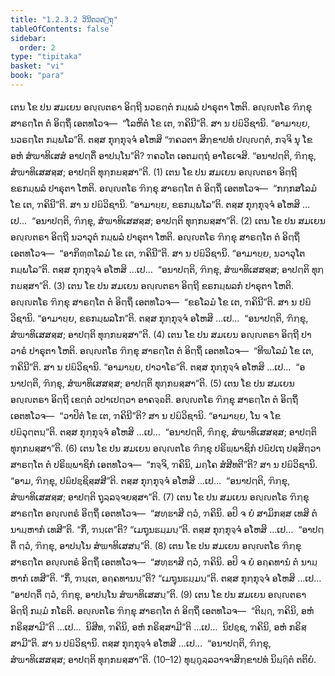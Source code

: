 ```yaml
---
title: "1.2.3.2 ວິນີຕວຕ຺ຖຸ"
tableOfContents: false
sidebar:
  order: 2
type: "tipitaka"
basket: "vi"
book: "para"
---
```



<DynamicBreadcrumb />

<Division number="288" book="para">

<Paragraph number="1169" book="para">
ເຕນ ໂຂ ປນ ສມເຍນ ອຎ຺ຎຕຣາ ອິຕ຺ຖີ ນວຣຕ຺ຕໍ ກມ຺ພລໍ ປາຣຸຕາ ໂຫຕິ. ອຎ຺ຎຕໂຣ ຠິກ຺ຂຸ ສາຣຕ຺ໂຕ ຕໍ ອິຕ຺ຖິໍ ເອຕທໂວຈ—  “ໂລຫິຕໍ ໂຂ ເຕ, ຠຄິນີ”ຕິ. ສາ ນ ປຏິວິຊານິ. “ອາມາຍ຺ຍ, ນວຣຕ຺ໂຕ ກມ຺ພໂລ”ຕິ. ຕສ຺ສ ກຸກ຺ກຸຈ຺ຈໍ ອໂຫສິ “ຠຄວຕາ ສິກ຺ຂາປທໍ ປຎ຺ຎຕ຺ຕໍ, ກຈ຺ຈິ ນຸ ໂຂ ອຫໍ ສໍຆາທິເສສໍ ອາປຕ຺ຕິໍ ອາປນ຺ໂນ”ຕິ? ຠຄວໂຕ ເອຕມຕ຺ຖໍ ອາໂຣເຈສິ. “ອນາປຕ຺ຕິ, ຠິກ຺ຂຸ, ສໍຆາທິເສສສ຺ສ; ອາປຕ຺ຕິ ທຸກ຺ກຏສ຺ສາ”ຕິ. (1)
</Paragraph>

<Paragraph number="1170" book="para">
ເຕນ ໂຂ ປນ ສມເຍນ ອຎ຺ຎຕຣາ ອິຕ຺ຖີ ຂຣກມ຺ພລໍ ປາຣຸຕາ ໂຫຕິ. ອຎ຺ຎຕໂຣ ຠິກ຺ຂຸ ສາຣຕ຺ໂຕ ຕໍ ອິຕ຺ຖິໍ ເອຕທໂວຈ—  “ກກ຺ກສໂລມໍ ໂຂ ເຕ, ຠຄິນີ”ຕິ. ສາ ນ ປຏິວິຊານິ. “ອາມາຍ຺ຍ, ຂຣກມ຺ພໂລ”ຕິ. ຕສ຺ສ ກຸກ຺ກຸຈ຺ຈໍ ອໂຫສິ …ເປ…  “ອນາປຕ຺ຕິ, ຠິກ຺ຂຸ, ສໍຆາທິເສສສ຺ສ; ອາປຕ຺ຕິ ທຸກ຺ກຏສ຺ສາ”ຕິ. (2)
</Paragraph>

<Paragraph number="1171" book="para">
ເຕນ ໂຂ ປນ ສມເຍນ ອຎ຺ຎຕຣາ ອິຕ຺ຖີ ນວາວຸຕໍ ກມ຺ພລໍ ປາຣຸຕາ ໂຫຕິ. ອຎ຺ຎຕໂຣ ຠິກ຺ຂຸ ສາຣຕ຺ໂຕ ຕໍ ອິຕ຺ຖິໍ ເອຕທໂວຈ—  “ອາກິຓ຺ຓໂລມໍ ໂຂ ເຕ, ຠຄິນີ”ຕິ. ສາ ນ ປຏິວິຊານິ. “ອາມາຍ຺ຍ, ນວາວຸໂຕ ກມ຺ພໂລ”ຕິ. ຕສ຺ສ ກຸກ຺ກຸຈ຺ຈໍ ອໂຫສິ …ເປ…  “ອນາປຕ຺ຕິ, ຠິກ຺ຂຸ, ສໍຆາທິເສສສ຺ສ; ອາປຕ຺ຕິ ທຸກ຺ກຏສ຺ສາ”ຕິ. (3)
</Paragraph>

<Paragraph number="1172" book="para">
ເຕນ ໂຂ ປນ ສມເຍນ ອຎ຺ຎຕຣາ ອິຕ຺ຖີ ຂຣກມ຺ພລກໍ ປາຣຸຕາ ໂຫຕິ. ອຎ຺ຎຕໂຣ ຠິກ຺ຂຸ ສາຣຕ຺ໂຕ ຕໍ ອິຕ຺ຖິໍ ເອຕທໂວຈ—  “ຂຣໂລມໍ ໂຂ ເຕ, ຠຄິນີ”ຕິ. ສາ ນ ປຏິວິຊານິ. “ອາມາຍ຺ຍ, ຂຣກມ຺ພລໂກ”ຕິ. ຕສ຺ສ ກຸກ຺ກຸຈ຺ຈໍ ອໂຫສິ …ເປ…  “ອນາປຕ຺ຕິ, ຠິກ຺ຂຸ, ສໍຆາທິເສສສ຺ສ; ອາປຕ຺ຕິ ທຸກ຺ກຏສ຺ສາ”ຕິ. (4)
</Paragraph>

<Paragraph number="1173" book="para">
ເຕນ ໂຂ ປນ ສມເຍນ ອຎ຺ຎຕຣາ ອິຕ຺ຖີ ປາວາຣໍ ປາຣຸຕາ ໂຫຕິ. ອຎ຺ຎຕໂຣ ຠິກ຺ຂຸ ສາຣຕ຺ໂຕ ຕໍ ອິຕ຺ຖິໍ ເອຕທໂວຈ—  “ທີຆໂລມໍ ໂຂ ເຕ, ຠຄິນີ”ຕິ. ສາ ນ ປຏິວິຊານິ. “ອາມາຍ຺ຍ, ປາວາໂຣ”ຕິ. ຕສ຺ສ ກຸກ຺ກຸຈ຺ຈໍ ອໂຫສິ …ເປ…  “ອນາປຕ຺ຕິ, ຠິກ຺ຂຸ, ສໍຆາທິເສສສ຺ສ; ອາປຕ຺ຕິ ທຸກ຺ກຏສ຺ສາ”ຕິ. (5)
</Paragraph>

</Division>
<Division number="289" book="para">

<Paragraph number="1174" book="para">
ເຕນ ໂຂ ປນ ສມເຍນ ອຎ຺ຎຕຣາ ອິຕ຺ຖີ ເຂຕ຺ຕໍ ວປາເປຕ຺ວາ ອາຄຈ຺ຉຕິ. ອຎ຺ຎຕໂຣ ຠິກ຺ຂຸ ສາຣຕ຺ໂຕ ຕໍ ອິຕ຺ຖິໍ ເອຕທໂວຈ—  “ວາປິຕໍ ໂຂ ເຕ, ຠຄິນີ”ຕິ? ສາ ນ ປຏິວິຊານິ. “ອາມາຍ຺ຍ, ໂນ ຈ ໂຂ ປຏິວຸຕ຺ຕນ຺”ຕິ. ຕສ຺ສ ກຸກ຺ກຸຈ຺ຈໍ ອໂຫສິ …ເປ…  “ອນາປຕ຺ຕິ, ຠິກ຺ຂຸ, ສໍຆາທິເສສສ຺ສ; ອາປຕ຺ຕິ ທຸກ຺ກຏສ຺ສາ”ຕິ. (6)
</Paragraph>

<Paragraph number="1175" book="para">
ເຕນ ໂຂ ປນ ສມເຍນ ອຎ຺ຎຕໂຣ ຠິກ຺ຂຸ ປຣິພ຺ພາຊິກໍ ປຏິປເຖ ປສ຺ສິຕ຺ວາ ສາຣຕ຺ໂຕ ຕໍ ປຣິພ຺ພາຊິກໍ ເອຕທໂວຈ—  “ກຈ຺ຈິ, ຠຄິນິ, ມຄ຺ໂຄ ສໍສີທຕີ”ຕິ? ສາ ນ ປຏິວິຊານິ. “ອາມ, ຠິກ຺ຂຸ, ປຏິປຊ຺ຊິສ຺ສສີ”ຕິ. ຕສ຺ສ ກຸກ຺ກຸຈ຺ຈໍ ອໂຫສິ …ເປ…  “ອນາປຕ຺ຕິ, ຠິກ຺ຂຸ, ສໍຆາທິເສສສ຺ສ; ອາປຕ຺ຕິ ຖຸລ຺ລຈ຺ຈຍສ຺ສາ”ຕິ. (7)
</Paragraph>

<Paragraph number="1176" book="para">
ເຕນ ໂຂ ປນ ສມເຍນ ອຎ຺ຎຕໂຣ ຠິກ຺ຂຸ ສາຣຕ຺ໂຕ ອຎ຺ຎຕຣໍ ອິຕ຺ຖິໍ ເອຕທໂວຈ—  “ສທ຺ຘາສິ ຕ຺ວໍ, ຠຄິນິ. ອປິ ຈ ຍໍ ສາມິກສ຺ສ ເທສິ ຕໍ ນາມ຺ຫາກໍ ເທສີ”ຕິ. “ກິໍ, ຠນ຺ເຕ”ຕິ? “ເມຖຸນຘມ຺ມນ຺”ຕິ. ຕສ຺ສ ກຸກ຺ກຸຈ຺ຈໍ ອໂຫສິ …ເປ…  “ອາປຕ຺ຕິໍ ຕ຺ວໍ, ຠິກ຺ຂຸ, ອາປນ຺ໂນ ສໍຆາທິເສສນ຺”ຕິ. (8)
</Paragraph>

<Paragraph number="1177" book="para">
ເຕນ ໂຂ ປນ ສມເຍນ ອຎ຺ຎຕໂຣ ຠິກ຺ຂຸ ສາຣຕ຺ໂຕ ອຎ຺ຎຕຣໍ ອິຕ຺ຖິໍ ເອຕທໂວຈ—  “ສທ຺ຘາສິ ຕ຺ວໍ, ຠຄິນິ. ອປິ ຈ ຍໍ ອຄ຺ຄທານໍ ຕໍ ນາມ຺ຫາກໍ ເທສີ”ຕິ. “ກິໍ, ຠນ຺ເຕ, ອຄ຺ຄທານນ຺”ຕິ? “ເມຖຸນຘມ຺ມນ຺”ຕິ. ຕສ຺ສ ກຸກ຺ກຸຈ຺ຈໍ ອໂຫສິ …ເປ…  “ອາປຕ຺ຕິໍ ຕ຺ວໍ, ຠິກ຺ຂຸ, ອາປນ຺ໂນ ສໍຆາທິເສສນ຺”ຕິ. (9)
</Paragraph>

<Paragraph number="1178" book="para">
ເຕນ ໂຂ ປນ ສມເຍນ ອຎ຺ຎຕຣາ ອິຕ຺ຖີ ກມ຺ມໍ ກໂຣຕິ. ອຎ຺ຎຕໂຣ ຠິກ຺ຂຸ ສາຣຕ຺ໂຕ ຕໍ ອິຕ຺ຖິໍ ເອຕທໂວຈ—  “ຕິຏ຺ຐ, ຠຄິນິ, ອຫໍ ກຣິສ຺ສາມີ”ຕິ …ເປ…  ນິສີທ, ຠຄິນິ, ອຫໍ ກຣິສ຺ສາມີ”ຕິ …ເປ…  ນິປຊ຺ຊ, ຠຄິນິ, ອຫໍ ກຣິສ຺ສາມີ”ຕິ. ສາ ນ ປຏິວິຊານິ. ຕສ຺ສ ກຸກ຺ກຸຈ຺ຈໍ ອໂຫສິ …ເປ…  “ອນາປຕ຺ຕິ, ຠິກ຺ຂຸ, ສໍຆາທິເສສສ຺ສ; ອາປຕ຺ຕິ ທຸກ຺ກຏສ຺ສາ”ຕິ. (10–12)

</Paragraph>
</Division>

<Paragraph number="1179" type="center" book="para">
ທຸຏ຺ຐຸລ຺ລວາຈາສິກ຺ຂາປທໍ ນິຏ຺ຐິຕໍ ຕຕິຍໍ.
</Paragraph>